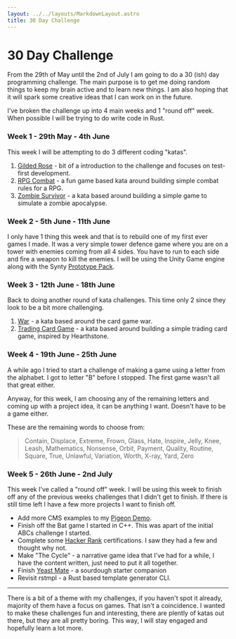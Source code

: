 ```yaml
---
layout: ../../layouts/MarkdownLayout.astro
title: 30 Day Challenge
---
```


# 30 Day Challenge

From the 29th of May until the 2nd of July I am going to do a 30 (ish) day programming challenge. The main purpose is to get me doing random
things to keep my brain active and to learn new things. I am also hoping that it will spark some creative ideas that I can work on in the future.

I've broken the challenge up into 4 main weeks and 1 "round off" week. When possible I will be trying to do write code in Rust.

### Week 1 - 29th May - 4th June

This week I will be attempting to do 3 different coding "katas".

1. [Gilded Rose](https://github.com/ardalis/kata-catalog/blob/main/katas/Gilded%20Rose.md) - bit of a introduction to the challenge and focuses
on test-first development.
2. [RPG Combat](https://github.com/ardalis/kata-catalog/blob/main/katas/RPG%20Combat.md) - a fun game based kata around building simple combat rules for a RPG.
3. [Zombie Survivor](https://github.com/ardalis/kata-catalog/blob/main/katas/Zombie%20Survivors.md) - a kata based around building a simple game to simulate a zombie apocalypse.

### Week 2 - 5th June - 11th June

I only have 1 thing this week and that is to rebuild one of my first ever games I made. It was a very simple tower defence game where you are
on a tower with enemies coming from all 4 sides. You have to run to each side and fire a weapon to kill the enemies. I will be using the 
Unity Game engine along with the Synty [Prototype Pack](https://syntystore.com/collections/frontpage/products/polygon-prototype-pack).

### Week 3 - 12th June - 18th June

Back to doing another round of kata challenges. This time only 2 since they look to be a bit more challenging.

1. [War](https://github.com/gigasquid/wonderland-clojure-katas/tree/master/card-game-war) - a kata based around the card game war.
2. [Trading Card Game](https://github.com/bkimminich/kata-tcg) - a kata based around building a simple trading card game, inspired by Hearthstone.

### Week 4 - 19th June - 25th June

A while ago I tried to start a challenge of making a game using a letter from the alphabet. I got to letter "B" before I stopped. The first game
wasn't all that great either.

Anyway, for this week, I am choosing any of the remaining letters and coming up with a project idea, it can be anything I want. Doesn't have to
be a game either.

These are the remaining words to choose from:

> Contain, Displace, Extreme, Frown, Glass, Hate, Inspire, Jelly, Knee, Leash, Mathematics, Nonsense, Orbit, Payment, Quality, Routine, Square, True, Unlawful, Variation, Worth, X-ray, Yard, Zero

### Week 5 - 26th June - 2nd July

This week I've called a "round off" week. I will be using this week to finish off any of the previous weeks challenges that I didn't get to finish.
If there is still time left I have a few more projects I want to finish off.

- Add more CMS examples to my [Pigeon Demo](https://pigeon-demo.vercel.app/).
- Finish off the Bat game I started in C++. This was apart of the initial ABCs challenge I started.
- Complete some [Hacker Rank](https://www.hackerrank.com/) certifications. I saw they had a few and thought why not.
- Make "The Cycle" - a narrative game idea that I've had for a while, I have the content written, just need to put it all together.
- Finish [Yeast Mate](https://yeast-mate.vercel.app/) - a sourdough starter companion
- Revisit rstmpl - a Rust based template generator CLI.

---

There is a bit of a theme with my challenges, if you haven't spot it already, majority of them have a focus on games. That isn't a coincidence.
I wanted to make these challenges fun and interesting, there are plently of katas out there, but they are all pretty boring. This way, I will stay
engaged and hopefully learn a lot more.
